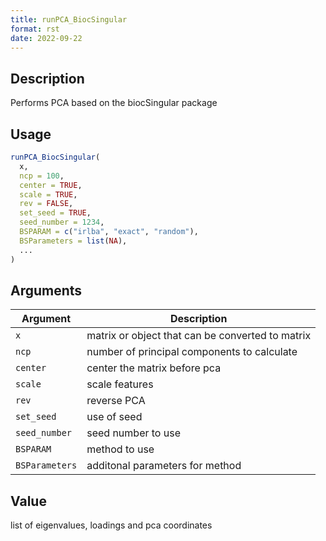 ```yaml
--- 
title: runPCA_BiocSingular 
format: rst 
date: 2022-09-22 
--- 
```


## Description

Performs PCA based on the biocSingular package


## Usage

```r
runPCA_BiocSingular(
  x,
  ncp = 100,
  center = TRUE,
  scale = TRUE,
  rev = FALSE,
  set_seed = TRUE,
  seed_number = 1234,
  BSPARAM = c("irlba", "exact", "random"),
  BSParameters = list(NA),
  ...
)
```


## Arguments

Argument      |Description
------------- |----------------
`x`     |     matrix or object that can be converted to matrix
`ncp`     |     number of principal components to calculate
`center`     |     center the matrix before pca
`scale`     |     scale features
`rev`     |     reverse PCA
`set_seed`     |     use of seed
`seed_number`     |     seed number to use
`BSPARAM`     |     method to use
`BSParameters`     |     additonal parameters for method


## Value

list of eigenvalues, loadings and pca coordinates


